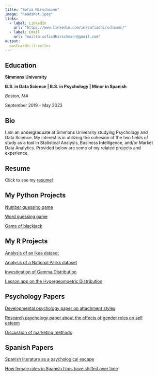 ```yaml
---
title: "Sofia Hirschmann"
image: "headshot.jpeg"
links:
  - label: LinkedIn
    url: "https://www.linkedin.com/in/sofiadhirschmann/"
  - label: Email
    url: "mailto:sofiadhirschmann@gmail.com"
output:
  postcards::trestles
---
```



## Education

**Simmons University** 

**B.S. in Data Science | B.S. in Psychology | Minor in Spanish**

*Boston, MA*

September 2019 - May 2023


## Bio

I am an undergraduate at Simmons University studying Psychology and Data Science. My interest is in utilizing the cohesion of the two fields of study as a tool in Statistical Analysis, Business Intelligence, and/or Market Data Analytics. Provided below are some of my related projects and experience.


## Resume

Click to see my [resume](Sofia Resume.pdf)!


## My Python Projects

[Number guessing game](Hirschmann_A1.py)

[Word guessing game](Hirschmann_A2.py)

[Game of blackjack](A.Sofia.py)


## My R Projects

[Analysis of an Ikea dataset](Project1.html)

[Analysis of a National Parks dataset](Project4.html)

[Investigation of Gamma Distribution](Gamma Distribution.html)

[Lesson app on the Hypergeomoetric Distribution](https://sofiahirschmann.shinyapps.io/Project1/?_ga=2.184032430.961619098.1636651680-945235806.1636651680#section-what-is-it-and-when-is-it-used())


## Psychology Papers

[Developmental psychology paper on attachment styles](Attachment Styles (1).pdf)

[Research psychology paper about the effects of gender roles on self esteem](Gender Roles and Self Esteem (3).pdf)

[Discussion of marketing methods](Soc Final (2).pdf)


## Spanish Papers

[Spanish literature as a psychological escape](336 Final.pdf)

[How female roles in Spanish films have shifted over time](314 Spanish Paper.pdf)







